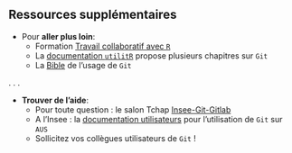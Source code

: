 ## Ressources supplémentaires {.smaller}

- Pour **aller plus loin**:
    - Formation [Travail collaboratif avec `R`](https://collaboratif-git-formation-insee.netlify.app/index.html)
    - La [documentation `utilitR`](https://book.utilitr.org/) propose plusieurs chapitres sur `Git`
    - La [Bible](https://git-scm.com/book/en/v2) de l'usage de `Git`

. . .

- **Trouver de l'aide**:
    - Pour toute question : le salon Tchap [Insee-Git-Gitlab](https://tchap.gouv.fr/#/room/#InseeGitGitlablPtu8f1Frns:agent.finances.tchap.gouv.fr)
    - A l'Insee : la [documentation utilisateurs](https://gitlab.insee.fr/infrastructure/lss/ausv3/documentation-utilisateurs/-/wikis/Logiciels/Git) pour l'utilisation de `Git` sur `AUS`
    - Sollicitez vos collègues utilisateurs de `Git` !
